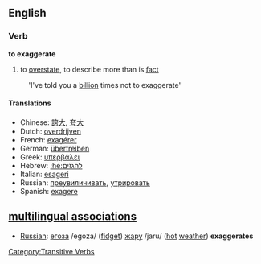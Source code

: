 ==English==
===Verb===
'''to exaggerate'''
#to [[overstate]], to describe more than is [[fact]]
:'I've told you a [[billion]] times not to exaggerate'


====Translations====
*Chinese: [[:zh:誇大|誇大]], [[:zh:夸大|夸大]]
*Dutch: [[overdrijven]]
*French: [[:fr:exagérer|exagérer]]
*German: [[:de:übertreiben|übertreiben]]
*Greek: [[:el:υπερβάλει|υπερβάλει]]
*Hebrew: [[:he:להגזים]]
*Italian: [[:it:esageri|esageri]]
*Russian: [[:ru:преувиличивать|преувиличивать]], [[:ru:утрировать|утрировать]]
*Spanish: [[:es:exagere|exagere]]

[[Category:Transitive Verbs]]

==[[multilingual associations]]==
*[[Russian]]: [[:ru:егоза|егоза]] /egoza/ ([[fidget]]) [[:ru:жар|жар]]у /jaru/ ([[hot]] [[weather]])  '''exaggerates'''